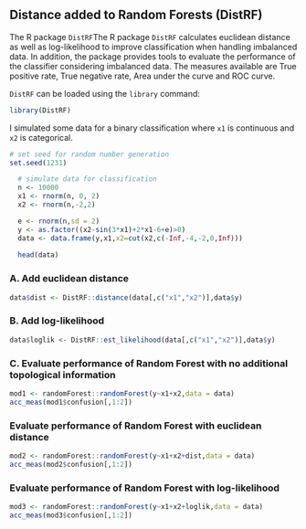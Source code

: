## Distance added to Random Forests (DistRF)

The R package `DistRF`The R package `DistRF` calculates euclidean distance as well as log-likelihood to
improve classification when handling imbalanced data. In addition, the package provides tools to evaluate
the performance of the classifier considering imbalanced data. The measures available are True positive rate,
True negative rate, Area under the curve and ROC curve.


`DistRF` can be loaded using the `library` command:
```r
library(DistRF)
```


I simulated some data for a binary classification where `x1` is continuous and `x2` is categorical. 

```r
# set seed for random number generation
set.seed(1231)                           
```

```r
  # simulate data for classification
  n <- 10000
  x1 <- rnorm(n, 0, 2)
  x2 <- rnorm(n,-2,2)

  e <- rnorm(n,sd = 2)
  y <- as.factor((x2-sin(3*x1)+2*x1-6+e)>0) 
  data <- data.frame(y,x1,x2=cut(x2,c(-Inf,-4,-2,0,Inf)))
  
  head(data)
```


###  A. Add euclidean distance
```r
data$dist <- DistRF::distance(data[,c("x1","x2")],data$y)
```


###  B. Add log-likelihood
```r
data$loglik <- DistRF::est_likelihood(data[,c("x1","x2")],data$y)
```


### C. Evaluate performance of Random Forest with no additional topological information

```r
mod1 <- randomForest::randomForest(y~x1+x2,data = data)
acc_meas(mod1$confusion[,1:2])
```

### Evaluate performance of Random Forest with euclidean distance 

```r
mod2 <- randomForest::randomForest(y~x1+x2+dist,data = data)
acc_meas(mod2$confusion[,1:2])
```

### Evaluate performance of Random Forest with  log-likelihood

```r
mod3 <- randomForest::randomForest(y~x1+x2+loglik,data = data)
acc_meas(mod3$confusion[,1:2])
```
